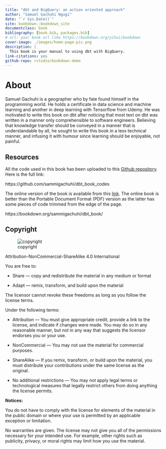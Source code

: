 ```yaml
--- 
title: "dbt and BigQuery: an action oriented approach"
author: "Samuel Gachuhi Ngugi"
date: "`r Sys.Date()`"
site: bookdown::bookdown_site
documentclass: book
bibliography: [book.bib, packages.bib]
# url: your book url like https://bookdown.org/yihui/bookdown
cover-image: ./images/home-page-pic.png
description: |
  This book is your manual to using dbt with BigQuery.
link-citations: yes
github-repo: rstudio/bookdown-demo
---
```


# About

Samuel Gachuhi is a geographer who by fate found himself in the programming world. He holds a certificate in data science and machine learning and another in deep learning with Tensorflow from Udemy. He was motivated to write this book on dbt after noticing that most text on dbt was written in a manner only comprehensible to software engineers. Believing that knowledge transfer should be conveyed in a manner that is understandable by all, he sought to write this book in a less technical manner, and infusing it with humour since learning should be enjoyable, not painful.

## Resources 

All the code used in this book has been uploaded to this [Github repository](https://github.com/sammigachuhi/dbt_book_codes). Here is the full link:

https://github.com/sammigachuhi/dbt_book_codes 

The online version of the book is available from this [link](https://bookdown.org/sammigachuhi/dbt_book/). The online book is better than the Portable Document Format (PDF) version as the latter has some pieces of code trimmed from the edge of the page.

https://bookdown.org/sammigachuhi/dbt_book/


## Copyright 

![copyright](./images/copyright.png)

Attribution-NonCommercial-ShareAlike 4.0 International

You are free to:

- Share — copy and redistribute the material in any medium or format

- Adapt — remix, transform, and build upon the material

The licensor cannot revoke these freedoms as long as you follow the license terms.

Under the following terms:

* Attribution — You must give appropriate credit, provide a link to the license, and indicate if changes were made. You may do so in any reasonable manner, but not in any way that suggests the licensor endorses you or your use.

* NonCommercial — You may not use the material for commercial purposes.

* ShareAlike — If you remix, transform, or build upon the material, you must distribute your contributions under the same license as the original.

* No additional restrictions — You may not apply legal terms or technological measures that legally restrict others from doing anything the license permits.

**Notices:**

You do not have to comply with the license for elements of the material in the public domain or where your use is permitted by an applicable exception or limitation.

No warranties are given. The license may not give you all of the permissions necessary for your intended use. For example, other rights such as publicity, privacy, or moral rights may limit how you use the material.





